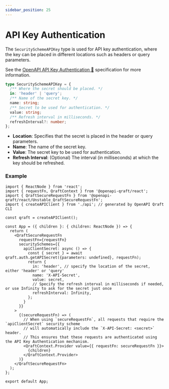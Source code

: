 ```yaml
---
sidebar_position: 25
---
```


# API Key Authentication

The `SecuritySchemeAPIKey` type is used for API key authentication, where the key can be placed in different locations
such as headers or query parameters.

See the [OpenAPI API Key Authentication 🔗](https://swagger.io/docs/specification/authentication/api-keys/) specification for more information.

```ts
type SecuritySchemeAPIKey = {
  /** Where the secret should be placed. */
  in: 'header' | 'query';
  /** Name of the secret key. */
  name: string;
  /** Secret to be used for authentication. */
  value: string;
  /** Refresh interval in milliseconds. */
  refreshInterval?: number;
};
```

- **Location**: Specifies that the secret is placed in the header or query parameters.
- **Name**: The name of the secret key.
- **Value**: The secret key to be used for authentication.
- **Refresh Interval**: (Optional) The interval (in milliseconds) at which the key should be refreshed.

### Example

```tsx
import { ReactNode } from 'react';
import { requestFn, QraftContext } from '@openapi-qraft/react';
import { QraftSecureRequestFn } from '@openapi-qraft/react/Unstable_QraftSecureRequestFn';
import { createAPIClient } from './api'; // generated by OpenAPI Qraft CLI

const qraft = createAPIClient();

const App = ({ children }: { children: ReactNode }) => {
  return (
    <QraftSecureRequestFn
      requestFn={requestFn}
      securitySchemes={{
        apiClientSecret: async () => {
          const { secret } = await qraft.auth.getAPISecret({parameters: undefined}, requestFn);
          return {
            in: 'header', // specify the location of the secret, either 'header' or 'query'
            name: 'X-API-Secret',
            value: secret,
            // Specify the refresh interval in milliseconds if needed, or use Infinity to ask for the secret just once
            refreshInterval: Infinity,
          };
        }
      }}
    >
      {(secureRequestFn) => (
        // When using `secureRequestFn`, all requests that require the `apiClientSecret` security scheme
        // will automatically include the `X-API-Secret: <secret>` header.
        // This ensures that these requests are authenticated using the API Key Authentication mechanism.
        <QraftContext.Provider value={{ requestFn: secureRequestFn }}>
          {children}
        </QraftContext.Provider>
      )}
    </QraftSecureRequestFn>
  );
};

export default App;
```
